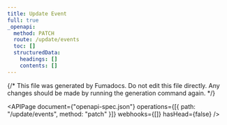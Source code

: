 ---
title: Update Event
full: true
_openapi:
  method: PATCH
  route: /update/events
  toc: []
  structuredData:
    headings: []
    contents: []
---

{/* This file was generated by Fumadocs. Do not edit this file directly. Any changes should be made by running the generation command again. */}

<APIPage
  document={"openapi-spec.json"}
  operations={[{ path: "/update/events", method: "patch" }]}
  webhooks={[]}
  hasHead={false}
/>
